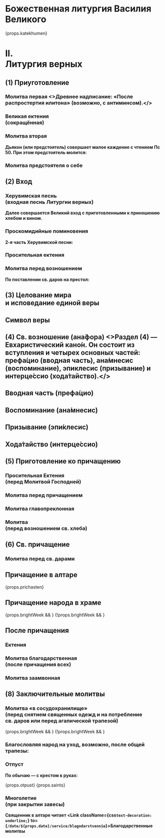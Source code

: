 
<div className={css`margin-bottom: 24px;`} id="nachalo" />

# Божественная литургия Василия Великого

{props.katekhumen}

<div id="vernie" />

# II. <br /> Литургия верных

## (1) Приуготовление

<MdxLoader src="Liturgies/Vernie/Priugotovlenie" />

### Молитва первая <Tooltip><>Древнее надписание: «После распростертия илитона» (возможно, с антиминсом).</></Tooltip>

<MdxLoader src="Liturgies/Vernie/Molitva1VV" />

### Великая ектения <br /> (сокращённая)

<MdxLoader src="Liturgies/Vernie/SokrEkteniaVV" />

### Молитва вторая

<MdxLoader src="Liturgies/Vernie/Molitva2VV" />

**Дьякон (или предстоятель) совершает малое каждение с чтением Пс 50. При этом предстоятель молится:**

### Молитва предстоятеля о себе

<MdxLoader src="Liturgies/Vernie/MolitvaOSebeVV" />

## (2) Вход

### Херувимская песнь <br /> (входная песнь Литургии верных)

<MdxLoader src="Liturgies/Vernie/Heruvimskaya" />

<MdxLoader src="Liturgies/Vernie/Dialog" />

**Далее совершается Великий вход с приготовленными к приношению хлебом и вином.**

### Проскомидийные поминовения

<MdxLoader src="Liturgies/Vernie/ProskPominVV" />

**2-я часть Херувимской песни:**

<MdxLoader src="Liturgies/Vernie/Heruvimskaya2VV" />

### Просительная ектения

<MdxLoader src="Liturgies/Vernie/Prositelnaya" />

### Молитва перед возношением

**По поставлении св. даров на престол:**

<MdxLoader src="Liturgies/Vernie/MolitvaBeforeVosnVV" />

<div id="tselovanie"/>

## (3) Целование мира <br />и исповедание единой веры

<MdxLoader src="Liturgies/Vernie/TselovanieMira" />

<div id="simvol"/>

## Символ веры

<MdxLoader src="Liturgies/Vernie/SimvolVery" />

<div id="anafora"/>

## (4) Св. возношение (ана́фора) <Tooltip><>Раздел (4) — Евхаристический кано́н. Он состоит из вступления и четырех основных частей: префа́цио (вводная часть), ана́мнесис (воспоминание), эпиклесис (призывание) и интерце́ссио (хода́тайство).</></Tooltip>

<MdxLoader src="Liturgies/Vernie/AnaforaVstup" />

<div id="prefacio"/>

## Вводная часть (префа́цио)

<MdxLoader src="Liturgies/Vernie/AnaforaPrefacVV" />

<div id="anamnesis"/>

## Воспоминание (ана́мнесис)

<MdxLoader src="Liturgies/Vernie/AnaforaAnamnesVV" />

<div id="epiclisis"/>

## Призывание (эпи́клесис)

<MdxLoader src="Liturgies/Vernie/AnaforaEpiklesVV" />

## Хода́тайство (интерце́ссио)

<MdxLoader src="Liturgies/Vernie/AnaforaIntercessVV" zadastoinik={props.zadastoinik} />

## (5) Приготовление ко причащению

<MdxLoader src="Liturgies/Vernie/DaBudut" />

### Просительная Ектения <br /> (перед Молитвой Господней)

<MdxLoader src="Liturgies/Vernie/Prositelnaya2" />

<div id="ourfather"/>

### Молитва перед причащением

<MdxLoader src="Liturgies/Vernie/MolitvaAfterPrichVV" />
<MdxLoader src="Liturgies/Vernie/Otche" />
<MdxLoader src="Liturgies/Vernie/MirVsem2" />

<div id="glavopriklon"/>

### Молитва главопреклонная

<MdxLoader src="Liturgies/Vernie/MolitvaGlavVV" />

### Молитва <br />(перед возношением св. хлеба)

<MdxLoader src="Liturgies/Vernie/MolitvaBeforeVosn" />

<div id="prichashenie"/>

## (6) Св. причащение

### Молитва перед св. дарами

<MdxLoader src="Liturgies/Vernie/MolitvaBeforeDary" />

## Причащение в алтаре

{props.prichasten}

<MdxLoader src="Liturgies/Vernie/PrichAltar" />

## Причащение народа в храме

<MdxLoader src="Liturgies/Vernie/PrichPeople" />

{props.brightWeek && <MdxLoader src="Shared/EasterTroparion" />}
{!props.brightWeek && <MdxLoader src="Liturgies/Vernie/PrichStihPeople" />}

## После причащения

<MdxLoader src="Liturgies/Vernie/AfterPrich" />

<Blagodarenie
    easterSeason={props.easterSeason}
    isEasterOffsetRange={props.isEasterOffsetRange}
    dayOfWeek={props.dayOfWeek}
    brightWeek={props.brightWeek}
/>

### Ектения

<MdxLoader src="Liturgies/Vernie/EkteniaAftPric" />

### Молитва благодарственная <br /> (после причащения всех)

<MdxLoader src="Liturgies/Vernie/MolitvaBlagVV" />

### Молитва заамвонная

<MdxLoader src="Liturgies/Vernie/Zaamvon" />

## (8) Заключительные молитвы

### Молитва «в сосудохранилище» <br />(перед снятием священных одежд и на потребление <br />св. даров или перед агапической трапезой)

<MdxLoader src="Liturgies/Vernie/SosudohranVV" />
{props.brightWeek && <MdxLoader src="Shared/EasterTroparion" />}
{!props.brightWeek && <MdxLoader src="Liturgies/Vernie/DaBudetImja" />}
<MdxLoader src="Liturgies/Vernie/Psalom33" />

### Бла­го­словляя народ на уход, возможно, после об­щей трапезы:

<MdxLoader src="Liturgies/Vernie/OkBlag" />
<MdxLoader
    src="Liturgies/Vernie/PreOtpust"
    brightWeek={props.brightWeek}
    easterOtdanie={props.easterOtdanie}
    isEasterOffsetRange={props.isEasterOffsetRange}
/>

<div id="otpust"/>

### Отпуст

**По обычаю — с крестом в руках:**

{props.otpust}
{props.saints}

### Многолетие<br />(при закрытии завесы)

<MdxLoader src="Liturgies/Vernie/Mnogoletie" />

**Священник в алтаре читает <Link className={css`text-decoration: underline;`} to={`/date/${props.date}/service/blagodarstvennie`}>Благодарственные молитвы</Link>**
